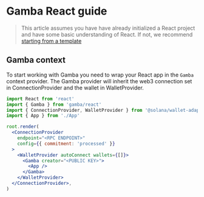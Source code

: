 # Gamba React guide

> This article assumes you have have already initialized a React project and have some basic understanding of React. If not, we recommend [starting from a template](/docs/quickstart)

## Gamba context

To start working with Gamba you need to wrap your React app in the `Gamba` context provider. The Gamba provider will inherit the web3 connection set in ConnectionProvider and the wallet in WalletProvider.

```jsx
import React from 'react'
import { Gamba } from 'gamba/react'
import { ConnectionProvider, WalletProvider } from '@solana/wallet-adapter-react'
import { App } from './App'

root.render(
  <ConnectionProvider
    endpoint="<RPC ENDPOINT>"
    config={{ commitment: 'processed' }}
  >
    <WalletProvider autoConnect wallets={[]}>
      <Gamba creator="<PUBLIC KEY>">
        <App />
      </Gamba>
    </WalletProvider>
  </ConnectionProvider>,
)
```
